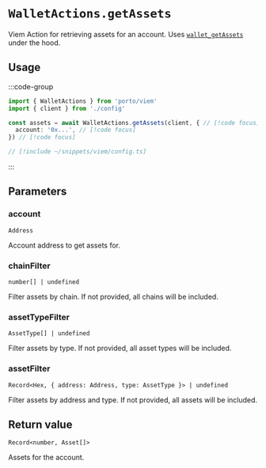 # `WalletActions.getAssets`

Viem Action for retrieving assets for an account. Uses [`wallet_getAssets`](/sdk/rpc/wallet_getAssets) under the hood.

## Usage

:::code-group

```ts twoslash [example.ts]
import { WalletActions } from 'porto/viem'
import { client } from './config'

const assets = await WalletActions.getAssets(client, { // [!code focus]
  account: '0x...', // [!code focus]
}) // [!code focus]
```

```ts twoslash [config.ts] filename="config.ts"
// [!include ~/snippets/viem/config.ts]
```

:::

## Parameters

### account

`Address`

Account address to get assets for.

### chainFilter

`number[] | undefined`

Filter assets by chain. If not provided, all chains will be included.

### assetTypeFilter

`AssetType[] | undefined`

Filter assets by type. If not provided, all asset types will be included.

### assetFilter

`Record<Hex, { address: Address, type: AssetType }> | undefined`

Filter assets by address and type. If not provided, all assets will be included.

## Return value

`Record<number, Asset[]>`

Assets for the account.
